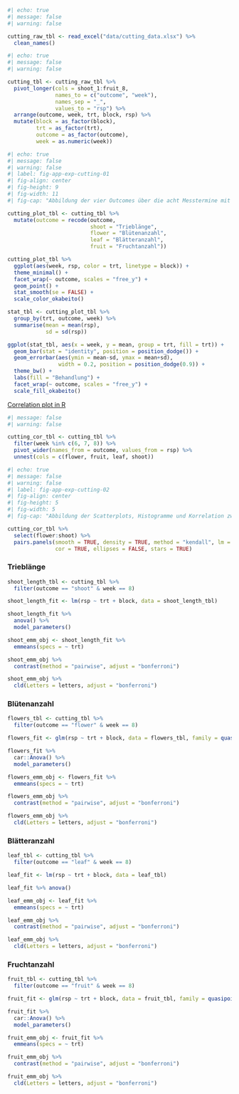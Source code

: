 ```r
#| echo: true
#| message: false
#| warning: false

cutting_raw_tbl <- read_excel("data/cutting_data.xlsx") %>% 
  clean_names()
```

```r
#| echo: true
#| message: false
#| warning: false

cutting_tbl <- cutting_raw_tbl %>% 
  pivot_longer(cols = shoot_1:fruit_8, 
               names_to = c("outcome", "week"), 
               names_sep = "_",
               values_to = "rsp") %>% 
  arrange(outcome, week, trt, block, rsp) %>% 
  mutate(block = as_factor(block),
         trt = as_factor(trt),
         outcome = as_factor(outcome),
         week = as.numeric(week))
```

```r
#| echo: true
#| message: false
#| warning: false
#| label: fig-app-exp-cutting-01
#| fig-align: center
#| fig-height: 9
#| fig-width: 11
#| fig-cap: "Abbildung der vier Outcomes über die acht Messtermine mit den vier Behandlungen und den zwei Blöcken."

cutting_plot_tbl <- cutting_tbl %>% 
  mutate(outcome = recode(outcome, 
                          shoot = "Trieblänge", 
                          flower = "Blütenanzahl", 
                          leaf = "Blätteranzahl", 
                          fruit = "Fruchtanzahl"))

cutting_plot_tbl %>% 
  ggplot(aes(week, rsp, color = trt, linetype = block)) +
  theme_minimal() +
  facet_wrap(~ outcome, scales = "free_y") +
  geom_point() +
  stat_smooth(se = FALSE) +
  scale_color_okabeito()
```

```r
stat_tbl <- cutting_plot_tbl %>% 
  group_by(trt, outcome, week) %>% 
  summarise(mean = mean(rsp),
            sd = sd(rsp))

ggplot(stat_tbl, aes(x = week, y = mean, group = trt, fill = trt)) + 
  geom_bar(stat = "identity", position = position_dodge()) +
  geom_errorbar(aes(ymin = mean-sd, ymax = mean+sd),
                width = 0.2, position = position_dodge(0.9)) +
  theme_bw() +
  labs(fill = "Behandlung") +
  facet_wrap(~ outcome, scales = "free_y") +
  scale_fill_okabeito()
```

[Correlation plot in R](https://r-coder.com/correlation-plot-r/)

```r
#| message: false
#| warning: false

cutting_cor_tbl <- cutting_tbl %>% 
  filter(week %in% c(6, 7, 8)) %>% 
  pivot_wider(names_from = outcome, values_from = rsp) %>% 
  unnest(cols = c(flower, fruit, leaf, shoot))
```

```r
#| echo: true
#| message: false
#| warning: false
#| label: fig-app-exp-cutting-02
#| fig-align: center
#| fig-height: 5
#| fig-width: 5
#| fig-cap: "Abbildung der Scatterplots, Histogramme und Korrelation zwischen den vier Outcomes."

cutting_cor_tbl %>% 
  select(flower:shoot) %>% 
  pairs.panels(smooth = TRUE, density = TRUE, method = "kendall", lm = FALSE, 
               cor = TRUE, ellipses = FALSE, stars = TRUE)    
```

### Trieblänge

```r
shoot_length_tbl <- cutting_tbl %>% 
  filter(outcome == "shoot" & week == 8)
```

```r
shoot_length_fit <- lm(rsp ~ trt + block, data = shoot_length_tbl)
```

```r
shoot_length_fit %>% 
  anova() %>% 
  model_parameters()
```

```r
shoot_emm_obj <- shoot_length_fit %>% 
  emmeans(specs = ~ trt) 
```

```r
shoot_emm_obj %>% 
  contrast(method = "pairwise", adjust = "bonferroni")
```

```r
shoot_emm_obj %>%
  cld(Letters = letters, adjust = "bonferroni") 
```

### Blütenanzahl

```r
flowers_tbl <- cutting_tbl %>% 
  filter(outcome == "flower" & week == 8)
```

```r
flowers_fit <- glm(rsp ~ trt + block, data = flowers_tbl, family = quasipoisson())

```

```r
flowers_fit %>% 
  car::Anova() %>% 
  model_parameters()
```

```r
flowers_emm_obj <- flowers_fit %>% 
  emmeans(specs = ~ trt) 
```

```r
flowers_emm_obj %>% 
  contrast(method = "pairwise", adjust = "bonferroni") 

```

```r
flowers_emm_obj %>%
  cld(Letters = letters, adjust = "bonferroni") 
```

### Blätteranzahl

```r
leaf_tbl <- cutting_tbl %>% 
  filter(outcome == "leaf" & week == 8)
```

```r
leaf_fit <- lm(rsp ~ trt + block, data = leaf_tbl)
```

```r
leaf_fit %>% anova()
```

```r
leaf_emm_obj <- leaf_fit %>% 
  emmeans(specs = ~ trt)
```

```r
leaf_emm_obj %>% 
  contrast(method = "pairwise", adjust = "bonferroni") 
```

```r
leaf_emm_obj %>%
  cld(Letters = letters, adjust = "bonferroni") 
```

### Fruchtanzahl

```r
fruit_tbl <- cutting_tbl %>% 
  filter(outcome == "fruit" & week == 8)
```

```r
fruit_fit <- glm(rsp ~ trt + block, data = fruit_tbl, family = quasipoisson())
```

```r
fruit_fit %>% 
  car::Anova() %>% 
  model_parameters()
```

```r
fruit_emm_obj <- fruit_fit %>% 
  emmeans(specs = ~ trt) 
```

```r
fruit_emm_obj %>%  
  contrast(method = "pairwise", adjust = "bonferroni") 
```

```r
fruit_emm_obj %>%  
  cld(Letters = letters, adjust = "bonferroni") 
```
